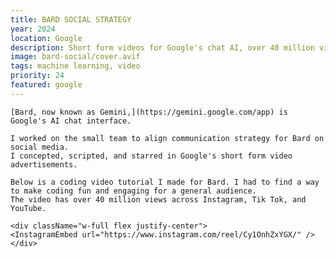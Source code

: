 ```yaml
---
title: BARD SOCIAL STRATEGY
year: 2024
location: Google
description: Short form videos for Google's chat AI, over 40 million views
image: bard-social/cover.avif
tags: machine learning, video
priority: 24
featured: google
---
```


<Hero>
  <div>
    <Callout
      link={
        'https://www.instagram.com/google/?utm_source=ig_embed&ig_rid=fd628cde-4f13-4f66-8d9c-42aeb5ca0491'
      }
      text={'Instagram'}
    />
    <Callout
      link={'https://www.youtube.com/shorts/cgzqiP8UNdE'}
      text={'YouTube'}
    />
    <Callout
      link={'https://www.tiktok.com/@google/video/7293965342307634474'}
      text={'Tik Tok'}
    />
  </div>
  <div>

    [Bard, now known as Gemini,](https://gemini.google.com/app) is Google's AI chat interface.

    I worked on the small team to align communication strategy for Bard on social media.
    I concepted, scripted, and starred in Google's short form video advertisements.

    Below is a coding video tutorial I made for Bard. I had to find a way to make coding fun and engaging for a general audience.
    The video has over 40 million views across Instagram, Tik Tok, and YouTube.

    <div className="w-full flex justify-center">
    <InstagramEmbed url="https://www.instagram.com/reel/Cy1OnhZxYGX/" />
    </div>

  </div>
</Hero>
